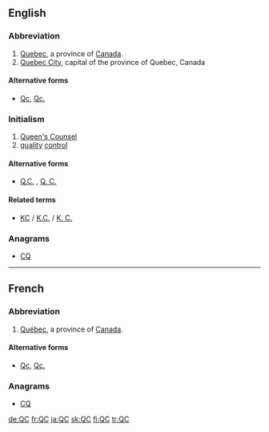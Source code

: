 {{also|QC|Qc|Qc.|Q.C.|Q. C.}}
==English==

===Abbreviation===
{{rfc-header|Abbreviation}}
{{head|en|abbreviation}}

# [[Quebec]], a province of [[Canada]].
# [[Quebec City]], capital of the province of Quebec, Canada

====Alternative forms====
* {{sense|Canadian province}} [[Qc]], [[Qc.]]

===Initialism===
{{rfc-header|Initialism}}
{{head|en|initialism}}

# [[Queen's Counsel]]
# [[quality]] [[control]]

====Alternative forms====
* [[Q.C.]] , [[Q. C.]]

====Related terms====
* {{sense|Queen's Counsel}} [[KC]] / [[K.C.]] / [[K. C.]]

===Anagrams===
* [[CQ#English|CQ]]

----

==French==

===Abbreviation===
{{rfc-header|Abbreviation}}
{{head|fr|abbreviation}}

# [[Québec]], a province of [[Canada]].

====Alternative forms====
* [[Qc]], [[Qc.]]

===Anagrams===
* [[CQ#French|CQ]]

[[de:QC]]
[[fr:QC]]
[[ja:QC]]
[[sk:QC]]
[[fi:QC]]
[[tr:QC]]